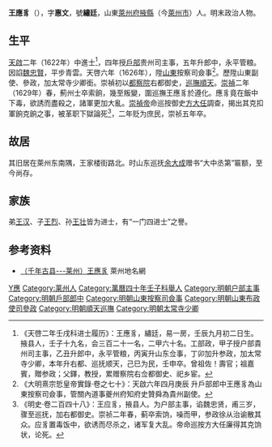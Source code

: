 {{Otheruses|other=名为王惠文的其他人物|王惠文}}
{{明清人物信息框
| 姓名 = 王應豸
| 原名 = 
| 圖片名稱 = 
| 圖片大小 = 220px
| 圖片說明 = 
| 最高職務 = 巡撫順天都察院右副都御史
| 國家 = 大明
| 爵位 =
| 籍貫 = [[山東|山東]][[萊州府|萊州府]][[掖縣|掖縣]]
| 族裔 = 
| 字號 = 字惠文，號繡廷
| 室名 = 
| 諡號 = 
| 出生日期 = 生年不詳
| 出生地點 = 
| 逝世日期 = 崇禎五年（1632年）壬申
| 逝世地點 = 
| 墓葬 =
| 配偶 =
| 親屬 = 弟 [[王漢|王漢]]
| 出身 = 
*萬曆四十年壬子科舉人
*天啓二年壬戌科同進士出身
| 經歷 = 
| 著作 =
}}

'''王應豸'''（{{bd|1580年||1632年|catIdx=W王}}），字'''惠文'''，號'''繡廷'''，山東[[萊州府|萊州府]][[掖縣|掖縣]]（今[[萊州市|萊州市]]）人。明末政治人物。

==生平==
[[天啟|天啟]]二年（1622年）中進士<ref>《天啓二年壬戌科进士履历》：王應豸，繡廷，易一房，壬辰九月初二日生。掖县人，壬子十九名，会三百二十一名，二甲六十名。工部政，甲子授户部貴州司主事，乙丑升郎中，永平管粮，丙寅升山东佥事，丁卯加升参政，加太常寺少卿，本年升右都、巡抚顺天，己巳为民，壬申卒。曾祖佐！壽官；祖嘉賓，贈参政；父鐸，教授，累赠察院右佥都御史、祀乡宦。</ref>，四年授[[户部_(官署)|戶部]]贵州司主事，五年升郎中，永平管粮。因諂[[魏忠賢|魏忠賢]]，平步青雲。天啓六年（1626年），陞[[山東|山東]]按察司僉事<ref>《大明熹宗悊皇帝實錄·卷之七十》：天啟六年四月庚辰 升戶部郎中王應豸為山東按察司僉事，管關內道事夔州府知府史贊舜為貴州副使。</ref>。歷陞山東副使、參政，加太常寺少卿銜。崇禎初以[[都察院|都察院]]右都御史，[[順天巡撫|巡撫順天]]。[[崇禎|崇禎]]二年（1629年）春，薊州士卒索餉，幾至叛變，圍巡撫王應豸於遵化。應豸竟在飯中下毒，欲誘而盡殺之，諸軍更加大亂。[[崇禎帝|崇禎帝]]命巡按御史[[方大任|方大任]]調查，揭出其克扣軍餉克餉之事，被革职下獄論死<ref>《明史·卷二百四十八》：王应豸，掖县人。为户部主事，谄魏忠贤，甫三岁，骤至巡抚，加右都御史。崇祯二年春，蓟卒索饷，噪而甲，参政徐从治谕散其众。应豸置毒饭中，欲诱而尽杀之，诸军复大乱。帝命巡按方大任廉得其克饷状，论死。</ref>，二年贬为庶民，崇祯五年卒。

==故居==
其旧居在萊州东南隅，王家楼街路北。时山东巡抚[[余大成|余大成]]赠书“大中丞第”匾额，至今尚存。

==家族==
弟[[王汉|王汉]]、子[[王烈|王烈]]、孙[[王壮|王壮]]皆为进士，有“一门四进士”之譽。

== 参考资料 ==
{{reflist}}
*[http://www.lzdm.com/newshow.asp?id=97&ArticlePage=3 （千年古县---莱州）王應豸] {{Wayback|url=http://www.lzdm.com/newshow.asp?id=97&ArticlePage=3 |date=20070520081036 }} 萊州地名網

{{天啓二年壬戌科殿試金榜}}

{{Authority control}}

{{DEFAULTSORT:Wang王}}
[[Category:王姓|Y應]]
[[Category:莱州人|Category:莱州人]]
[[Category:萬曆四十年壬子科舉人|Category:萬曆四十年壬子科舉人]]
[[Category:明朝户部主事|Category:明朝户部主事]]
[[Category:明朝戶部郎中|Category:明朝戶部郎中]]
[[Category:明朝山東按察司僉事|Category:明朝山東按察司僉事]]
[[Category:明朝山東布政使司參政|Category:明朝山東布政使司參政]]
[[Category:明朝順天巡撫|Category:明朝順天巡撫]]
[[Category:明朝太常寺少卿|Category:明朝太常寺少卿]]